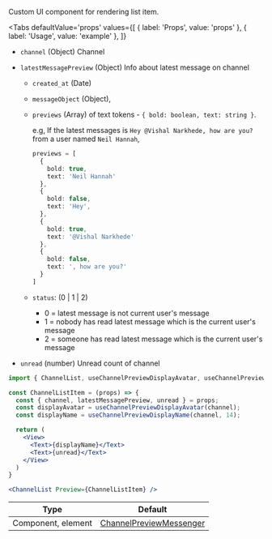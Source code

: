 Custom UI component for rendering list item.

<Tabs
  defaultValue='props'
  values={[
    { label: 'Props', value: 'props' },
    { label: 'Usage', value: 'example' },
  ]}
>
<TabItem value='props'>

- `channel` (Object) Channel
- `latestMessagePreview` (Object) Info about latest message on channel
    - `created_at` (Date)
    - `messageObject` (Object),
    - `previews` (Array) of text tokens - `{ bold: boolean, text: string }`. 

      e.g, If the latest messages is `Hey @Vishal Narkhede, how are you?` from a user named `Neil Hannah`,
      
      ```ts
      previews = [
        {
          bold: true,
          text: 'Neil Hannah'
        },
        {
          bold: false,
          text: 'Hey',
        },
        {
          bold: true,
          text: '@Vishal Narkhede'
        },
        {
          bold: false,
          text: ', how are you?'
        }
      ]
      ```
    - `status`: (0 | 1 | 2)
      - 0 = latest message is not current user's message
      - 1 = nobody has read latest message which is the current user's message
      - 2 = someone has read latest message which is the current user's message

- `unread` (number) Unread count of channel

</TabItem>
<TabItem value='example'>

```jsx
import { ChannelList, useChannelPreviewDisplayAvatar, useChannelPreviewDisplayName } from 'stream-chat-react-native';

const ChannelListItem = (props) => {
  const { channel, latestMessagePreview, unread } = props;
  const displayAvatar = useChannelPreviewDisplayAvatar(channel);
  const displayName = useChannelPreviewDisplayName(channel, 14);

  return (
    <View>
      <Text>{displayName}</Text>
      <Text>{unread}</Text>
    </View>
  )
}

<ChannelList Preview={ChannelListItem} />
```

</TabItem>
</Tabs>


<!-- TODO: Change to new docs -->
| Type | Default |
| - | - |
| Component, element | [ChannelPreviewMessenger](../../ui-components/channel-preview-messenger) |

